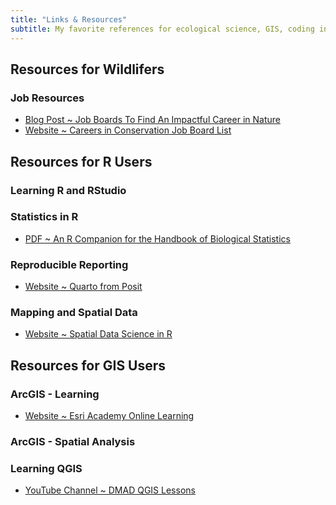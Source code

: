 ---
title: "Links & Resources"
subtitle: My favorite references for ecological science, GIS, coding in R, and much more.
---

## Resources for **Wildlifers**
### Job Resources

- [Blog Post ~ Job Boards To Find An Impactful Career in Nature](https://conservationcompanion.com/blog/job-boards-to-find-an-impactful-career-in-nature)
- [Website ~ Careers in Conservation Job Board List](https://diversityinconservationjobs.org/jobs/)


## Resources for **R Users**

### Learning R and RStudio

### Statistics in R

- [PDF ~ An R Companion for the Handbook of Biological Statistics](http://rcompanion.org/documents/RCompanionBioStatistics.pdf)

### Reproducible Reporting

- [Website ~ Quarto from Posit](https://quarto.org/)

### Mapping and Spatial Data

- [Website ~ Spatial Data Science in R](https://rspatial.org/)

## Resources for **GIS Users**

### ArcGIS - Learning

- [Website ~ Esri Academy Online Learning](https://www.esri.com/training/)

### ArcGIS - Spatial Analysis

### Learning QGIS

- [YouTube Channel ~ DMAD QGIS Lessons](https://www.youtube.com/c/DMADMarineMammalsResearchAssociation)
